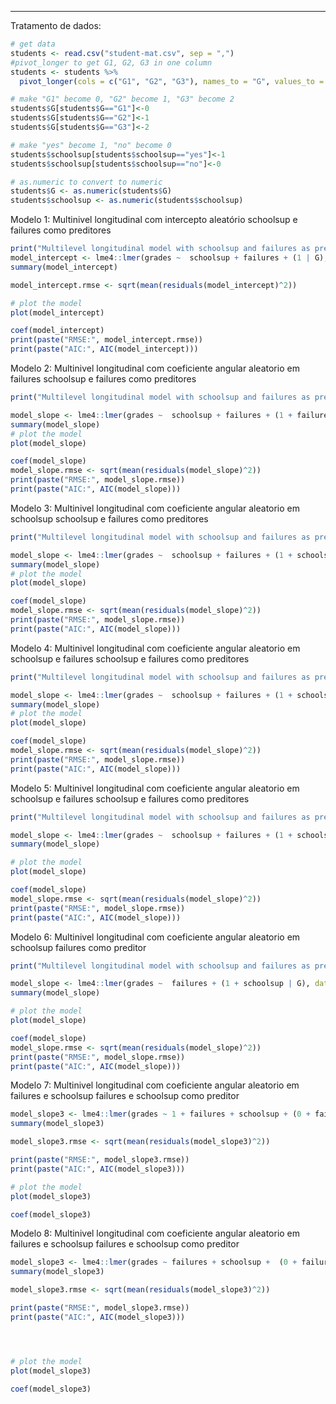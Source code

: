 ---
Tratamento de dados:
```r
# get data
students <- read.csv("student-mat.csv", sep = ",")
#pivot_longer to get G1, G2, G3 in one column
students <- students %>%
  pivot_longer(cols = c("G1", "G2", "G3"), names_to = "G", values_to = "grades")

# make "G1" become 0, "G2" become 1, "G3" become 2
students$G[students$G=="G1"]<-0
students$G[students$G=="G2"]<-1
students$G[students$G=="G3"]<-2

# make "yes" become 1, "no" become 0
students$schoolsup[students$schoolsup=="yes"]<-1
students$schoolsup[students$schoolsup=="no"]<-0

# as.numeric to convert to numeric
students$G <- as.numeric(students$G)
students$schoolsup <- as.numeric(students$schoolsup)
```

Modelo 1: Multinivel longitudinal com intercepto aleatório
schoolsup e failures como preditores
```r
print("Multilevel longitudinal model with schoolsup and failures as predictors and G as multilevel variable \n random intercepts")
model_intercept <- lme4::lmer(grades ~  schoolsup + failures + (1 | G), data = students)
summary(model_intercept)

model_intercept.rmse <- sqrt(mean(residuals(model_intercept)^2))

# plot the model
plot(model_intercept)

coef(model_intercept)
print(paste("RMSE:", model_intercept.rmse))
print(paste("AIC:", AIC(model_intercept)))
```

Modelo 2: Multinivel longitudinal com coeficiente angular aleatorio em failures
schoolsup e failures como preditores
```r
print("Multilevel longitudinal model with schoolsup and failures as predictors and G as multilevel variable \n random slopes")

model_slope <- lme4::lmer(grades ~  schoolsup + failures + (1 + failures | G), data = students)
summary(model_slope)
# plot the model
plot(model_slope)

coef(model_slope)
model_slope.rmse <- sqrt(mean(residuals(model_slope)^2))
print(paste("RMSE:", model_slope.rmse))
print(paste("AIC:", AIC(model_slope)))
```

Modelo 3: Multinivel longitudinal com coeficiente angular aleatorio em schoolsup
schoolsup e failures como preditores
```r
print("Multilevel longitudinal model with schoolsup and failures as predictors and G as multilevel variable \n random slopes")

model_slope <- lme4::lmer(grades ~  schoolsup + failures + (1 + schoolsup | G), data = students)
summary(model_slope)
# plot the model
plot(model_slope)

coef(model_slope)
model_slope.rmse <- sqrt(mean(residuals(model_slope)^2))
print(paste("RMSE:", model_slope.rmse))
print(paste("AIC:", AIC(model_slope)))
```

Modelo 4: Multinivel longitudinal com coeficiente angular aleatorio em schoolsup e failures
schoolsup e failures como preditores
```r
print("Multilevel longitudinal model with schoolsup and failures as predictors and G as multilevel variable \n random slopes")

model_slope <- lme4::lmer(grades ~  schoolsup + failures + (1 + schoolsup + failures | G), data = students)
summary(model_slope)
# plot the model
plot(model_slope)

coef(model_slope)
model_slope.rmse <- sqrt(mean(residuals(model_slope)^2))
print(paste("RMSE:", model_slope.rmse))
print(paste("AIC:", AIC(model_slope)))
```

Modelo 5: Multinivel longitudinal com coeficiente angular aleatorio em schoolsup e failures
schoolsup e failures como preditores
```r
print("Multilevel longitudinal model with schoolsup and failures as predictors and G as multilevel variable \n random slopes")

model_slope <- lme4::lmer(grades ~  schoolsup + failures + (1 + schoolsup + failures | G), data = students)
summary(model_slope)

# plot the model
plot(model_slope)

coef(model_slope)
model_slope.rmse <- sqrt(mean(residuals(model_slope)^2))
print(paste("RMSE:", model_slope.rmse))
print(paste("AIC:", AIC(model_slope)))
```

Modelo 6: Multinivel longitudinal com coeficiente angular aleatorio em schoolsup
failures como preditor
```r
print("Multilevel longitudinal model with schoolsup and failures as predictors and G as multilevel variable \n random slopes")

model_slope <- lme4::lmer(grades ~  failures + (1 + schoolsup | G), data = students)
summary(model_slope)

# plot the model
plot(model_slope)

coef(model_slope)
model_slope.rmse <- sqrt(mean(residuals(model_slope)^2))
print(paste("RMSE:", model_slope.rmse))
print(paste("AIC:", AIC(model_slope)))
```

Modelo 7: Multinivel longitudinal com coeficiente angular aleatorio em failures e schoolsup
failures e schoolsup como preditor
```r
model_slope3 <- lme4::lmer(grades ~ 1 + failures + schoolsup + (0 + failures + schoolsup | G), data = students)
summary(model_slope3)

model_slope3.rmse <- sqrt(mean(residuals(model_slope3)^2))

print(paste("RMSE:", model_slope3.rmse))
print(paste("AIC:", AIC(model_slope3)))

# plot the model
plot(model_slope3)

coef(model_slope3)
```

Modelo 8: Multinivel longitudinal com coeficiente angular aleatorio em failures e schoolsup
failures e schoolsup como preditor
```r


model_slope3 <- lme4::lmer(grades ~ failures + schoolsup +  (0 + failures + schoolsup | G), data = students)
summary(model_slope3)

model_slope3.rmse <- sqrt(mean(residuals(model_slope3)^2))

print(paste("RMSE:", model_slope3.rmse))
print(paste("AIC:", AIC(model_slope3)))




# plot the model
plot(model_slope3)

coef(model_slope3)
```